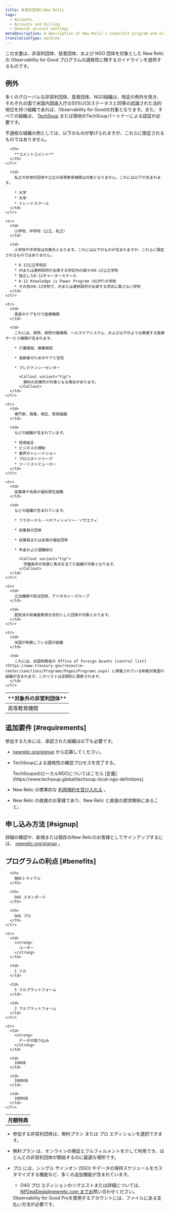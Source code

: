 ```yaml
---
title: 非営利団体とNew Relic
tags:
  - Accounts
  - Accounts and billing
  - General account settings
metaDescription: A description of New Relic's nonprofit program and eligibility requirements.
translationType: machine
---
```


この文書は、非営利団体、慈善団体、および NGO 団体を対象とした New Relic の Observability for Good プログラムの適格性に関するガイドラインを提供するものです。

## 例外

多くのグローバルな非営利団体、慈善団体、NGO組織は、特定の例外を除き、それぞれの国で米国内国歳入庁の501(c)(3)ステータスと同等の認識された法的地位を持つ組織であれば、Observability for Goodの対象となります。また、すべての組織は、 [TechSoup](https://www.techsoup.global/techsoup-local-ngo-definitions) または現地のTechSoupパートナーによる認証が必要です。

不適格な組織の例としては、以下のものが挙げられますが、これらに限定されるものではありません。

<table>
  <thead>
    <tr>
      <th style={{ width: "200px" }}>
        **対象外の非営利団体**
      </th>

      <th>
        **コメントコメント**
      </th>
    </tr>
  </thead>

  <tbody>
    <tr>
      <td>
        高等教育機関
      </td>

      <td>
        私立の非営利団体や公立の高等教育機関は対象となりません。これには以下が含まれます。

        * 大学
        * 大学
        * トレードスクール
      </td>
    </tr>

    <tr>
      <td>
        小学校、中学校（公立、私立）
      </td>

      <td>
        小学校や中学校は対象外となります。これには以下のものが含まれますが、これらに限定されるものではありません。

        * K-12公立学校区
        * 州または連邦政府が出資する学区内の個々のK-12公立学校
        * 独立したK-12チャータースクール
        * K-12 Knowledge is Power Program (KiPP)の学校
        * その他のK-12学校で、州または連邦政府が出資する学区に属さない学校
      </td>
    </tr>

    <tr>
      <td>
        患者のケアを行う医療機関
      </td>

      <td>
        これには、病院、病院付属機関、ヘルスケアシステム、および以下のような関連する医療サービス機関が含まれます。

        * 介護施設、療養施設

        * 高齢者のためのケアと住宅

        * プレグナンシーセンター

          <Callout variant="tip">
            無料の診療所が対象となる場合があります。
          </Callout>
      </td>
    </tr>

    <tr>
      <td>
        専門家、商業、相互、貿易組織
      </td>

      <td>
        などの組織が含まれています。

        * 信用組合
        * ビジネスの規制
        * 業界のトレードショー
        * プロスポーツリーグ
        * ツーリストビューロー
      </td>
    </tr>

    <tr>
      <td>
        従業員や会員の福利厚生組織
      </td>

      <td>
        などの組織が含まれています。

        * フラターナル・ベネフィシャリー・ソサエティ

        * 従業員の団体

        * 従業員または会員の福祉団体

        * 年金および退職給付

          <Callout variant="tip">
            労働条件の改善に焦点を当てた組織が対象となります。
          </Callout>
      </td>
    </tr>

    <tr>
      <td>
        立法機関や政治団体、アドボカシーグループ
      </td>

      <td>
        超党派の有権者教育を目的とした団体が対象となります。
      </td>
    </tr>

    <tr>
      <td>
        米国が制裁している国の組織
      </td>

      <td>
        これには、米国財務省の Office of Foreign Assets [control list](https://www.treasury.gov/resource-center/sanctions/Programs/Pages/Programs.aspx) に掲載されている制裁対象国の組織が含まれます。このリストは定期的に更新されます。
      </td>
    </tr>
  </tbody>
</table>

## 追加要件 [#requirements]

参加するためには、承認された組織は以下も必要です。

* [newrelic.org/signup](https://www.newrelic.org/signup) から応募してください。

* TechSoupによる適格性の確認プロセスを完了する。

  <Callout variant="tip">
    TechSoupsのローカルNGOについてはこちら [定義](https://www.techsoup.global/techsoup-local-ngo-definitions).
  </Callout>

* New Relic の標準的な [利用規約を受け入れる](https://newrelic.com/terms) 。

* New Relic の直接のお客様であり、New Relic と直接の請求関係にあること。

## 申し込み方法 [#signup]

詳細の確認や、新規または既存のNew Relicのお客様としてサインアップするには、 [newrelic.org/signup](https://www.newrelic.org/signup) 。

## プログラムの利点 [#benefits]

<table>
  <tbody>
    <tr>
      <th>
        月額特典
      </th>

      <th>
        無料トライアル
      </th>

      <th>
        O4G スタンダード
      </th>

      <th>
        O4G プロ
      </th>
    </tr>

    <tr>
      <td>
        <strong>
          ユーザー
        </strong>
      </td>

      <td>
        1 フル
      </td>

      <td>
        5 フルプラットフォーム
      </td>

      <td>
        2 フルプラットフォーム
      </td>
    </tr>

    <tr>
      <td>
        <strong>
          データの取り込み
        </strong>
      </td>

      <td>
        100GB
      </td>

      <td>
        1000GB
      </td>

      <td>
        1000GB
      </td>
    </tr>
  </tbody>
</table>

* 参加する非営利団体は、無料プラン または プロ エディションを選択できます。

* 無料プラン は、オンラインの検証とフルフィルメントを介して利用でき、ほとんどの非営利団体が開始するのに最適な場所です。

* プロ には、シングル サインオン (SSO) やデータの保持スケジュールをカスタマイズする機能など、多くの追加機能が含まれています。

  * O4G プロ エディションのリクエストまたは詳細については、 [NPDealDesk@newrelic.com までお](mailto:NPDealDesk@newrelic.com)問い合わせください。

  <Callout variant="tip">
    Observability for Good Proを使用するアカウントには、ファイルにある支払い方法が必要です。
  </Callout>